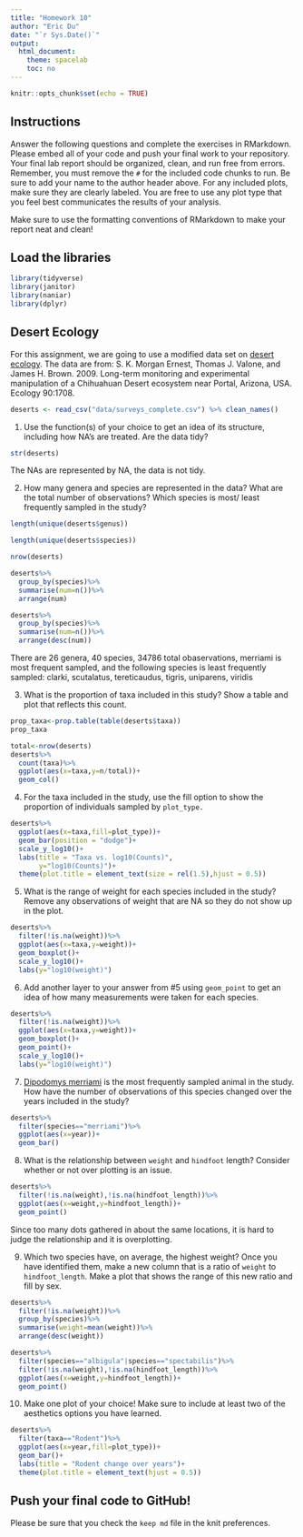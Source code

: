 ```yaml
---
title: "Homework 10"
author: "Eric Du"
date: "`r Sys.Date()`"
output:
  html_document:
    theme: spacelab
    toc: no
---
```


```r
knitr::opts_chunk$set(echo = TRUE)
```

## Instructions
Answer the following questions and complete the exercises in RMarkdown. Please embed all of your code and push your final work to your repository. Your final lab report should be organized, clean, and run free from errors. Remember, you must remove the `#` for the included code chunks to run. Be sure to add your name to the author header above. For any included plots, make sure they are clearly labeled. You are free to use any plot type that you feel best communicates the results of your analysis.  

Make sure to use the formatting conventions of RMarkdown to make your report neat and clean!  

## Load the libraries
```r
library(tidyverse)
library(janitor)
library(naniar)
library(dplyr)
``` 

## Desert Ecology
For this assignment, we are going to use a modified data set on [desert ecology](http://esapubs.org/archive/ecol/E090/118/). The data are from: S. K. Morgan Ernest, Thomas J. Valone, and James H. Brown. 2009. Long-term monitoring and experimental manipulation of a Chihuahuan Desert ecosystem near Portal, Arizona, USA. Ecology 90:1708.
```r
deserts <- read_csv("data/surveys_complete.csv") %>% clean_names()
```

1. Use the function(s) of your choice to get an idea of its structure, including how NA's are treated. Are the data tidy?  
```r
str(deserts)
```
The NAs are represented by NA, the data is not tidy.

2. How many genera and species are represented in the data? What are the total number of observations? Which species is most/ least frequently sampled in the study?
```r
length(unique(deserts$genus))
```

```r
length(unique(deserts$species))  
```


```r
nrow(deserts)
```

```r
deserts%>%
  group_by(species)%>%
  summarise(num=n())%>%
  arrange(num)
```

```r
deserts%>%
  group_by(species)%>%
  summarise(num=n())%>%
  arrange(desc(num))
```
There are 26 genera, 40 species, 34786 total obaservations, merriami is most frequent sampled, and the following species is least frequently sampled: clarki, scutalatus, tereticaudus, tigris, uniparens, viridis

3. What is the proportion of taxa included in this study? Show a table and plot that reflects this count.
```r
prop_taxa<-prop.table(table(deserts$taxa))
prop_taxa
```

```r
total<-nrow(deserts)
deserts%>%
  count(taxa)%>%
  ggplot(aes(x=taxa,y=n/total))+
  geom_col()
```
4. For the taxa included in the study, use the fill option to show the proportion of individuals sampled by `plot_type.`
```r

deserts%>%
  ggplot(aes(x=taxa,fill=plot_type))+
  geom_bar(position = "dodge")+
  scale_y_log10()+
  labs(title = "Taxa vs. log10(Counts)",
       y="log10(Counts)")+
  theme(plot.title = element_text(size = rel(1.5),hjust = 0.5))
```
5. What is the range of weight for each species included in the study? Remove any observations of weight that are NA so they do not show up in the plot.
```r
deserts%>%
  filter(!is.na(weight))%>%
  ggplot(aes(x=taxa,y=weight))+
  geom_boxplot()+
  scale_y_log10()+
  labs(y="log10(weight)")
```
6. Add another layer to your answer from #5 using `geom_point` to get an idea of how many measurements were taken for each species.
```r
deserts%>%
  filter(!is.na(weight))%>%
  ggplot(aes(x=taxa,y=weight))+
  geom_boxplot()+
  geom_point()+
  scale_y_log10()+
  labs(y="log10(weight)")
```
7. [Dipodomys merriami](https://en.wikipedia.org/wiki/Merriam's_kangaroo_rat) is the most frequently sampled animal in the study. How have the number of observations of this species changed over the years included in the study?
```r
deserts%>%
  filter(species=="merriami")%>%
  ggplot(aes(x=year))+
  geom_bar()
```
8. What is the relationship between `weight` and `hindfoot` length? Consider whether or not over plotting is an issue.
```r
deserts%>%
  filter(!is.na(weight),!is.na(hindfoot_length))%>%
  ggplot(aes(x=weight,y=hindfoot_length))+
  geom_point()
```
Since too many dots gathered in about the same locations, it is hard to judge the relationship and it is overplotting.

9. Which two species have, on average, the highest weight? Once you have identified them, make a new column that is a ratio of `weight` to `hindfoot_length`. Make a plot that shows the range of this new ratio and fill by sex.
```r
deserts%>%
  filter(!is.na(weight))%>%
  group_by(species)%>%
  summarise(weight=mean(weight))%>%
  arrange(desc(weight))
```

```r
deserts%>%
  filter(species=="albigula"|species=="spectabilis")%>%
  filter(!is.na(weight),!is.na(hindfoot_length))%>%
  ggplot(aes(x=weight,y=hindfoot_length))+
  geom_point()
```
10. Make one plot of your choice! Make sure to include at least two of the aesthetics options you have learned.
```r
deserts%>%
  filter(taxa=="Rodent")%>%
  ggplot(aes(x=year,fill=plot_type))+
  geom_bar()+
  labs(title = "Rodent change over years")+
  theme(plot.title = element_text(hjust = 0.5))
```
## Push your final code to GitHub!
Please be sure that you check the `keep md` file in the knit preferences. 